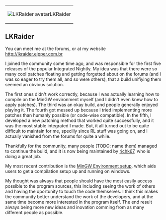 {|style="float:right; width:0%; text-align:center; font-size:8pt; background:#F1F1ED"
|[[File:en/Archive/Community/Users/LKavatar.png|LKRaider avatar]]LKRaider
|}
== LKRaider ==
You can meet me at the forums, or at my website http://lkraider.eipper.com.br

I joined the community some time ago, and was responsible for the first five releases of the popular Integrated Nightly. My idea was that there were so many cool patches floating and getting forgetted about on the forums (and I was so eager to try them all, and so were others), that a build unifiying them seemed an obvious solution.

The first ones didn't work correctly, because I was actually learning how to compile on the MinGW environment myself (and I didn't even knew how to apply patches). The third was an okay build, and people generally enjoyed playing it. The fourth got messed up because I tried implementing more patches than humanly possible (or code-wise compatible).
In the fifth, I developed a new patching method that worked quite successfully, and it was the most stable integrated I made.
But, it all turned out to be quite difficult to maintain for me, specilly since RL stuff was going on, and I actually vanished from the forums for quite a while.

Thankfully for the community, many people (TODO: name them) managed to continue the build, and it is now being maintained by [http://www.tt-forums.net/profile.php?mode=viewprofile&u=1217 richk67], who is doing a great job.

My most recent contribution is the [http://www.tt-forums.net/viewtopic.php?t=24533 MinGW Environment setup], which aids users to get a compilation setup up and running on windows.

My thought was always that people should have the most easily access possible to the program sources, this including seeing the work of others and having the oportunity to touch the code themselves. I think this makes the community better understand the work of the developers, and at the same time become more interested in the program itself. The end result always being more new ideas and inovation comming from as many different people as possible.